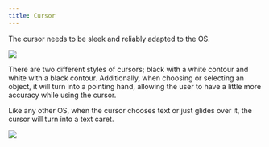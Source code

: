 ```yaml
---
title: Cursor
---
```


The cursor needs to be sleek and reliably adapted to the OS.

<img src="/img/cursor-1.png" />

There are two different styles of cursors; black with a white contour and white with a black contour. Additionally, when choosing or selecting an object, it will turn into a pointing hand, allowing the user to have a little more accuracy while using the cursor.

Like any other OS, when the cursor chooses text or just glides over it, the cursor will turn into a text caret.

<img src="/img/cursor-2.png" />
